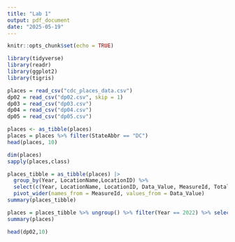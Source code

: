 ```yaml
---
title: "Lab 1"
output: pdf_document
date: "2025-05-19"
---
```


```r
knitr::opts_chunk$set(echo = TRUE)
```


```r
library(tidyverse)
library(readr)
library(ggplot2)
library(tigris)

```

```r
places = read_csv("cdc_places_data.csv")
dp02 = read_csv("dp02.csv", skip = 1)
dp03 = read_csv("dp03.csv")
dp04 = read_csv("dp04.csv")
dp05 = read_csv("dp05.csv")
```
```r
places <- as_tibble(places)
places = places %>% filter(StateAbbr == "DC")
head(places, 10)
```
```r
dim(places)
sapply(places,class)
```

```r
places_tibble = as_tibble(places) |>
  group_by(Year, LocationName,LocationID) %>%
  select(c(Year, LocationName, LocationID, Data_Value, MeasureId, TotalPopulation, TotalPop18plus, Geolocation)) %>%
  pivot_wider(names_from = MeasureId, values_from = Data_Value)
summary(places_tibble)
```
```r
places = places_tibble %>% ungroup() %>% filter(Year == 2022) %>% select(!c("LocationID", "Year")) %>% rename(geoid = LocationName)
summary(places)
```
```r
head(dp02,10)
```

